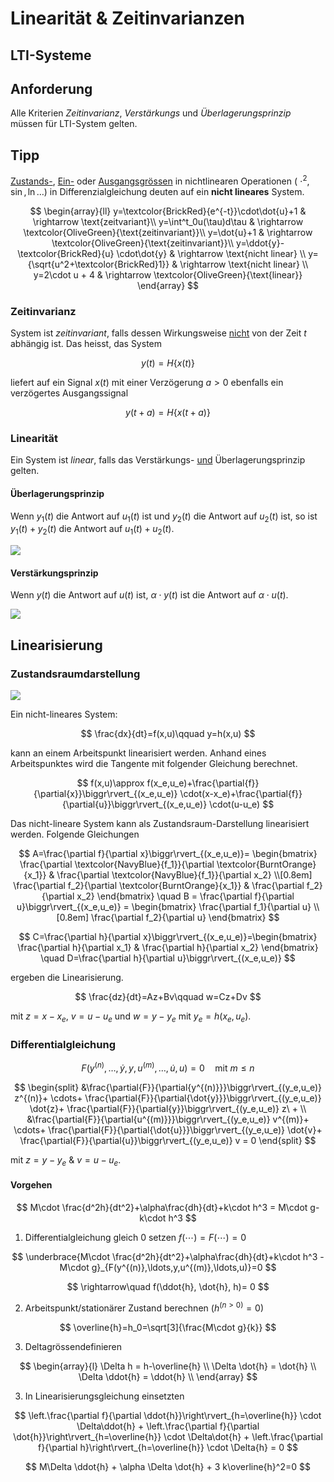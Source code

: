 # Linearität & Zeitinvarianzen

## LTI-Systeme

::: callout-important
## Anforderung

Alle Kriterien *Zeitinvarianz*, *Verstärkungs* und *Überlagerungsprinzip* müssen für LTI-System gelten.
:::

::: callout-tip
## Tipp

[Zustands-]{.underline}, [Ein-]{.underline} oder [Ausgangsgrössen]{.underline} in nichtlinearen Operationen ( $\cdot^2,\sin,\ln\ldots$) in Differenzialgleichung deuten auf ein **nicht lineares** System.

$$ \begin{array}{ll} y=\textcolor{BrickRed}{e^{-t}}\cdot\dot{u}+1 & \rightarrow \text{zeitvariant}\\ y=\int^t_0u(\tau)d\tau & \rightarrow \textcolor{OliveGreen}{\text{zeitinvariant}}\\ y=\dot{u}+1 & \rightarrow \textcolor{OliveGreen}{\text{zeitinvariant}}\\ y=\ddot{y}-\textcolor{BrickRed}{u} \cdot\dot{y} & \rightarrow \text{nicht linear} \\ y={\sqrt{u^2+\textcolor{BrickRed}1}} & \rightarrow \text{nicht linear} \\ y=2\cdot u + 4 & \rightarrow \textcolor{OliveGreen}{\text{linear}} \end{array} $$
:::

### Zeitinvarianz

System ist *zeitinvariant*, falls dessen Wirkungsweise [nicht]{.underline} von der Zeit $t$ abhängig ist. Das heisst, das System

$$ y(t) = H\{x(t)\} $$

liefert auf ein Signal $x(t)$ mit einer Verzögerung $a>0$ ebenfalls ein verzögertes Ausgangssignal

$$ y(t+a)=H\{x(t+a)\} $$

### Linearität

Ein System ist *linear*, falls das Verstärkungs- [und]{.underline} Überlagerungsprinzip gelten.

#### Überlagerungsprinzip

Wenn $y_1(t)$ die Antwort auf $u_1(t)$ ist und $y_2(t)$ die Antwort auf $u_2(t)$ ist, so ist $y_1(t) + y_2(t)$ die Antwort auf $u_1(t) + u_2(t)$.

![](images/%C3%BCberlagerungsprinzip.png){fig-align="center"}

#### Verstärkungsprinzip

Wenn $y(t)$ die Antwort auf $u(t)$ ist, $\alpha\cdot y(t)$ ist die Antwort auf $\alpha\cdot u(t)$.

![](images/verst%C3%A4rkungsprinzip.png){fig-align="center"}

## Linearisierung

### Zustandsraumdarstellung

```{=latex}
\begin{tikzpicture}

\node (ueStart) at (-1,0) {};
\node (uStart) at (-1,-2) {};
\node (yEnd) at (6,-2) {};
\node[dot] (uDot) at (0,0) {};
\node[box] (nonlinearBox) at (2.5,0) {$\begin{matrix}\frac{dx}{dt} = f(x_e,u_e) = 0 \\y_e=h(x_e,u_e)\end{matrix}$};
\node[sum] (sumWY)  at (5,-2) {+};
\node[sum] (sumUUe) at (0,-2) {+};
\node[box] (linearBox) at (2.5,-2) {$\begin{matrix}\frac{dz}{dt} = Az+Bv \\w = Cz + Dv\end{matrix}$};
\draw  (ueStart) -- node[above left]{$u_e$} (uDot);
\draw[-{>[scale=1.5]}] (uDot) -- (nonlinearBox);
\draw[-{>[scale=1.5]}] (uDot) -- node[below=0.55cm, left]{$-$} (sumUUe);
\draw[-{>[scale=1.5]}] (uStart) -- node[above left]{$u$} (sumUUe);
\draw[-{>[scale=1.5]}] (sumUUe) -- node[above]{$v$} (linearBox);
\draw[-{>[scale=1.5]}] (nonlinearBox) -| node[above left]{$y_e$} node[below=1.5cm, left]{$+$} (sumWY);
\draw[-{>[scale=1.5]}] (linearBox) -- node[above]{$w$} (sumWY);
\draw[-{>[scale=1.5]}] (sumWY) -- node[right=0.3cm]{$y$} (yEnd);
\end{tikzpicture}
```
![](images/paste-3.png)

Ein nicht-lineares System:

$$
\frac{dx}{dt}=f(x,u)\qquad y=h(x,u)
$$

kann an einem Arbeitspunkt linearisiert werden. Anhand eines Arbeitspunktes wird die Tangente mit folgender Gleichung berechnet.

$$
f(x,u)\approx f(x_e,u_e)+\frac{\partial{f}}{\partial{x}}\biggr\rvert_{(x_e,u_e)} \cdot(x-x_e)+\frac{\partial{f}}{\partial{u}}\biggr\rvert_{(x_e,u_e)} \cdot(u-u_e)
$$

Das nicht-lineare System kann als Zustandsraum-Darstellung linearisiert werden. Folgende Gleichungen

$$
A=\frac{\partial f}{\partial x}\biggr\rvert_{(x_e,u_e)}=
\begin{bmatrix}
\frac{\partial \textcolor{NavyBlue}{f_1}}{\partial \textcolor{BurntOrange}{x_1}} &
\frac{\partial \textcolor{NavyBlue}{f_1}}{\partial x_2} \\[0.8em]
\frac{\partial f_2}{\partial \textcolor{BurntOrange}{x_1}} &
\frac{\partial f_2}{\partial x_2}
\end{bmatrix}
\quad B = \frac{\partial f}{\partial u}\biggr\rvert_{(x_e,u_e)} = \begin{bmatrix}
\frac{\partial f_1}{\partial u} \\[0.8em]
\frac{\partial f_2}{\partial u}
\end{bmatrix}
$$

$$
C=\frac{\partial h}{\partial x}\biggr\rvert_{(x_e,u_e)}=\begin{bmatrix}
\frac{\partial h}{\partial x_1} & \frac{\partial h}{\partial x_2}
\end{bmatrix}
\quad D=\frac{\partial h}{\partial u}\biggr\rvert_{(x_e,u_e)}
$$

ergeben die Linearisierung.

$$
\frac{dz}{dt}=Az+Bv\qquad w=Cz+Dv
$$

mit $z=x-x_e$, $v=u-u_e$ und $w=y-y_e$ mit $y_e=h(x_e,u_e)$.

### Differentialgleichung

$$
F(y^{(n)},\ldots,\dot{y},y,u^{(m)},\ldots,\dot{u},u)=0\quad\text{mit } m\leq n
$$

$$
\begin{split} 
&\frac{\partial{F}}{\partial{y^{(n)}}}\biggr\rvert_{(y_e,u_e)} z^{(n)}+ 
 \cdots+ 
 \frac{\partial{F}}{\partial{\dot{y}}}\biggr\rvert_{(y_e,u_e)} \dot{z}+ 
 \frac{\partial{F}}{\partial{y}}\biggr\rvert_{(y_e,u_e)} z\ + \\
&\frac{\partial{F}}{\partial{u^{(m)}}}\biggr\rvert_{(y_e,u_e)} v^{(m)}+
 \cdots+ 
 \frac{\partial{F}}{\partial{\dot{u}}}\biggr\rvert_{(y_e,u_e)} \dot{v}+
 \frac{\partial{F}}{\partial{u}}\biggr\rvert_{(y_e,u_e)} v = 0 
\end{split}
$$

mit $z=y-y_e$ & $v=u-u_e$.

::: callout-tip
#### Vorgehen

$$
M\cdot \frac{d^2h}{dt^2}+\alpha\frac{dh}{dt}+k\cdot h^3 = M\cdot g-k\cdot h^3
$$

1.  Differentialgleichung gleich $0$ setzen $f(\cdots)=F(\cdots)=0$

$$
\underbrace{M\cdot \frac{d^2h}{dt^2}+\alpha\frac{dh}{dt}+k\cdot h^3 - M\cdot g}_{F(y^{(n)},\ldots,y,u^{(m)},\ldots,u)}=0
$$

$$
\rightarrow\quad f(\ddot{h}, \dot{h}, h)= 0
$$

2.  Arbeitspunkt/stationärer Zustand berechnen ($h^{(n>0)}=0$)

$$
\overline{h}=h_0=\sqrt[3]{\frac{M\cdot g}{k}}
$$

3.  Deltagrössendefinieren

$$
\begin{array}{l}
\Delta h = h-\overline{h} \\
\Delta \dot{h} = \dot{h} \\
\Delta \ddot{h} = \ddot{h} \\
\end{array}
$$

3.  In Linearisierungsgleichung einsetzten

$$
\left.\frac{\partial f}{\partial \ddot{h}}\right\rvert_{h=\overline{h}} \cdot \Delta\ddot{h} + \left.\frac{\partial f}{\partial \dot{h}}\right\rvert_{h=\overline{h}} \cdot \Delta\dot{h} + \left.\frac{\partial f}{\partial h}\right\rvert_{h=\overline{h}} \cdot \Delta{h} = 0
$$

$$
M\Delta \ddot{h} + \alpha \Delta \dot{h} + 3 k\overline{h}^2=0
$$

:::